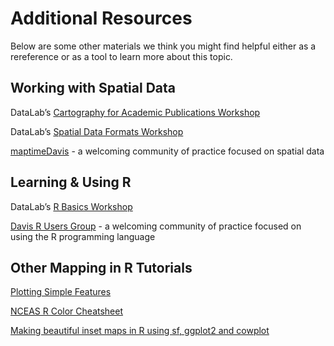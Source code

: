 # Additional Resources

Below are some other materials we think you might find helpful either as a rereference or as a tool to learn more about this topic.

## Working with Spatial Data

DataLab's [Cartography for Academic Publications Workshop](https://github.com/MicheleTobias/Workshop-Cartography-Journal-Figures)

DataLab's [Spatial Data Formats Workshop](https://ucdavisdatalab.github.io/workshop_spatial_data_formats/)

[maptimeDavis](https://maptimedavis.github.io/) - a welcoming community of practice focused on spatial data


## Learning & Using R

DataLab's [R Basics Workshop](https://ucdavisdatalab.github.io/workshop_r_basics/)

[Davis R Users Group](https://d-rug.github.io/) - a welcoming community of practice focused on using the R programming language

## Other Mapping in R Tutorials

[Plotting Simple Features](https://r-spatial.github.io/sf/articles/sf5.html)

[NCEAS R Color Cheatsheet](https://www.nceas.ucsb.edu/sites/default/files/2020-04/colorPaletteCheatsheet.pdf)

[Making beautiful inset maps in R using sf, ggplot2 and cowplot](https://upgo.lab.mcgill.ca/2019/12/13/making-beautiful-maps/)